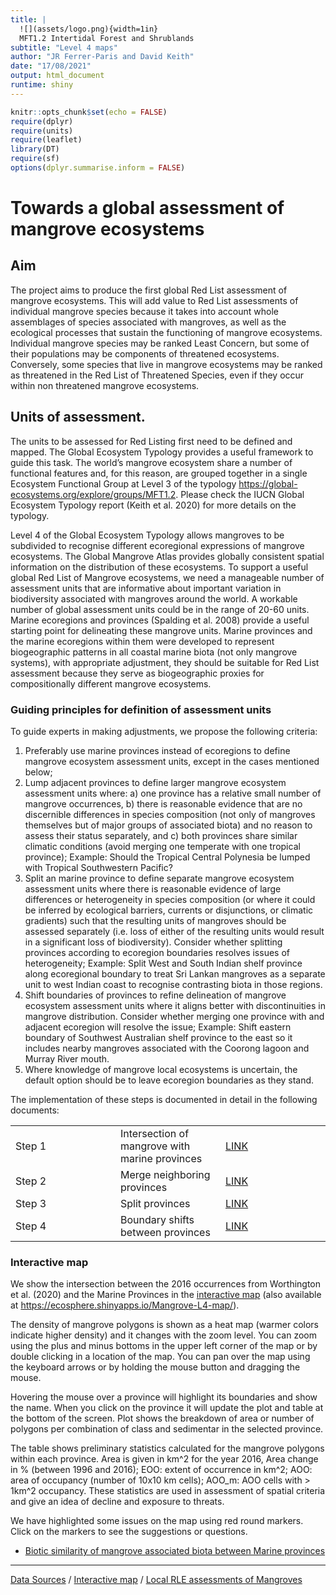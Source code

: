 ```yaml
---
title: |
  ![](assets/logo.png){width=1in}
  MFT1.2 Intertidal Forest and Shrublands
subtitle: "Level 4 maps"
author: "JR Ferrer-Paris and David Keith"
date: "17/08/2021"
output: html_document
runtime: shiny
---
```


```r
knitr::opts_chunk$set(echo = FALSE)
require(dplyr)
require(units)
require(leaflet)
library(DT)
require(sf)
options(dplyr.summarise.inform = FALSE)
```

# Towards a global assessment of mangrove ecosystems

## Aim
The project aims to produce the first global Red List assessment of mangrove ecosystems. This will add value to Red List assessments of individual mangrove species because it takes into account whole assemblages of species associated with mangroves, as well as the ecological processes that sustain the functioning of mangrove ecosystems. Individual mangrove species may be ranked Least Concern, but some of their populations may be components of threatened ecosystems. Conversely, some species that live in mangrove ecosystems may be ranked as threatened in the Red List of Threatened Species, even if they occur within non threatened mangrove ecosystems.

## Units of assessment.

The units to be assessed for Red Listing first need to be defined and mapped. The Global Ecosystem Typology provides a useful framework to guide this task. The world’s mangrove ecosystem share a number of functional features and, for this reason, are grouped together in a single Ecosystem Functional Group at Level 3 of the typology <https://global-ecosystems.org/explore/groups/MFT1.2>. Please check the IUCN Global Ecosystem Typology report (Keith et al. 2020) for more details on the typology.

Level 4 of the Global Ecosystem Typology allows mangroves to be subdivided to recognise different ecoregional expressions of mangrove ecosystems. The Global Mangrove Atlas provides globally consistent spatial information on the distribution of these ecosystems.
To support a useful global Red List of Mangrove ecosystems, we need a manageable number of assessment units that are informative about important variation in biodiversity associated with mangroves around the world. A workable number of global assessment units could be in the range of 20-60 units. Marine ecoregions and provinces (Spalding et al. 2008) provide a useful starting point for delineating these mangrove units. Marine provinces and the marine ecoregions within them were developed to represent biogeographic patterns in all coastal marine biota (not only mangrove systems), with appropriate adjustment, they should be suitable for Red List assessment because they serve as biogeographic proxies for compositionally different mangrove ecosystems.

### Guiding principles for definition of assessment units

To guide experts in making adjustments, we propose the following criteria:

  1. Preferably use marine provinces instead of ecoregions to define mangrove ecosystem assessment units, except in the cases mentioned below;
  2. Lump adjacent provinces to define larger mangrove ecosystem assessment units where: a) one province has a relative small number of mangrove occurrences, b) there is reasonable evidence that are no discernible differences in species composition (not only of mangroves themselves but of major groups of associated biota) and no reason to assess their status separately, and c) both provinces share similar climatic conditions (avoid merging one temperate with one tropical province); Example: Should the Tropical Central Polynesia be lumped with Tropical Southwestern Pacific?
  3. Split an marine province to define separate mangrove ecosystem assessment units where there is reasonable evidence of large differences or heterogeneity in species composition (or where it could be inferred by ecological barriers, currents or disjunctions, or climatic gradients) such that the resulting units of mangroves should be assessed separately (i.e. loss of either of the resulting units would result in a significant loss of biodiversity). Consider whether splitting provinces according to ecoregion boundaries resolves issues of heterogeneity; Example: Split West and South Indian shelf province along ecoregional boundary to treat Sri Lankan mangroves as a separate unit to west Indian coast to recognise contrasting biota in those regions.
  4. Shift boundaries of provinces to refine delineation of mangrove ecosystem assessment units where it aligns better with discontinuities in mangrove distribution. Consider whether merging one province with and adjacent ecoregion will resolve the issue; Example: Shift eastern boundary of Southwest Australian shelf province to the east so it includes nearby mangroves associated with the Coorong lagoon and Murray River mouth.
  5.	Where knowledge of mangrove local ecosystems is uncertain, the default option should be to leave ecoregion boundaries as they stand.

The implementation of these steps is documented in detail in the following documents:

|  | |  |
|---|---|---|
|Step 1| Intersection of mangrove with marine provinces | [LINK](Step-1-marine-provinces.Rmd)
|Step 2| Merge neighboring provinces | [LINK](Step-2-merge-provinces.Rmd)
|Step 3| Split provinces | [LINK](Step-3-split-provinces.Rmd)
|Step 4| Boundary shifts between provinces | [LINK](Step-4-shift-borders.Rmd)



### Interactive map

We show the intersection between the 2016 occurrences from Worthington et al. (2020) and the Marine Provinces in the [interactive map](/MangrovesMap/) (also available at <https://ecosphere.shinyapps.io/Mangrove-L4-map/>).

The density of mangrove polygons is shown as a heat map (warmer colors indicate higher density) and it changes with the zoom level. You can zoom using the plus and minus bottoms in the upper left corner of the map or by double clicking in a location of the map. You can pan over the map using the keyboard arrows or by holding the mouse button and dragging the mouse.

Hovering the mouse over a province will highlight its boundaries and show the name. When you click on the province it will update the plot and table at the bottom of the screen. Plot shows the breakdown of area or number of polygons per combination of class and sedimentar in the selected province.

The table shows preliminary statistics calculated for the mangrove polygons within each province. Area is given in km^2 for the year 2016, Area change in % (between 1996 and 2016); EOO: extent of occurrence in km^2; AOO: area of occupancy (number of 10x10 km cells); AOO_m: AOO cells with > 1km^2 occupancy. These statistics are used in assessment of spatial criteria and give an idea of decline and exposure to threats.

We have highlighted some issues on the map using red round markers. Click on the markers to see the suggestions or questions.


- [Biotic similarity of mangrove associated biota between Marine provinces](mangrove-species.Rmd)


---

[Data Sources](/MangrovesData/) / [Interactive map](/MangrovesMap/) / [Local RLE assessments of Mangroves](rle-assessments.Rmd)
